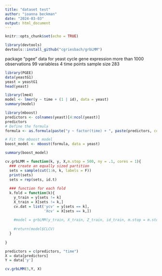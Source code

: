 ```yaml
---
title: "dataset test"
author: "ioanna beckman"
date: "2024-03-03"
output: html_document
---
```


```r
knitr::opts_chunk$set(echo = TRUE)
```

```r
library(devtools)
devtools::install_github("cgriesbach/grbLMM")
```

package "pgee"
data for yeast cycle gene expression more than 1000 observations 99 variabless 4 time points
sample size 283 

```r
library(PGEE)
data(yeastG1)
yeast = yeastG1
head(yeast)
```

```r
library(lme4)
model <- lmer(y ~ time + (1 | id), data = yeast)
summary(model)
```


```r
library(mboost)
predictors <- colnames(yeast)[4:ncol(yeast)]
predictors
# Define the formula
formula <- as.formula(paste("y ~ factor(time) + ", paste(predictors, collapse = " + ")))

# Fit the mboost model
boost_model <- mboost(formula, data = yeast)

summary(boost_model)
```

```r

cv.grbLMM = function(k, y, X,m.stop = 500, ny = .1, cores = 1){
  ### create an equally sized partition
  sets = sample(cut(1:n, k, labels = F))
  print(sets)
  sets = rep(sets, id.t)
  
  ### function for each fold
  k.fold = function(k){
    y_train = y[sets != k]
    X_train = X[sets != k,]
    cv.dat = list('ycv' = y[sets == k],
                  'Xcv' = X[sets == k,])
    
    #model = grbLMM(y_train, X_train, Z_train, id_train, m.stop = m.stop, ny = .1, cv.dat = cv.dat)
    
    #return(model$CLCV)
  }
  
}


```


```r
predictors = c(predictors, "time")
X = data[predictors]
Y = data['y']
```
```r
cv.grbLMM(5,Y, X)


```




